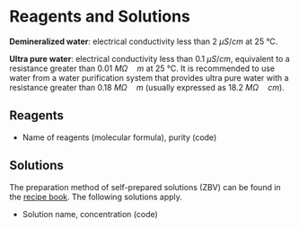 # Reagents and Solutions

**Demineralized water**: electrical conductivity less than 2 $\mu S / cm$ at 25 °C.

**Ultra pure water**: electrical conductivity less than 0.1 $\mu S / cm$, equivalent to a resistance greater than 0.01 $M\Omega \quad m$ at 25 °C.
It is recommended to use water from a water purification system that provides ultra pure water with a resistance greater than 0.18 $M\Omega \quad m$ (usually expressed as 18.2 $M\Omega \quad cm$).

## Reagents

- Name of reagents (molecular formula), purity (code)

## Solutions

The preparation method of self-prepared solutions (ZBV) can be found in the [recipe book](https://drive.google.com/drive/folders/1MJR86HF3JywHXZI7z1tIoHSdKs7o3pta).
The following solutions apply.

- Solution name, concentration (code)
